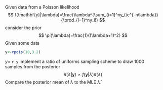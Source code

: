 Given data from a Poisson likelihood 
$$
f(\mathbf{y}|\lambda)=\frac{\lambda^{\sum_{i=1}^ny_i}e^{-n\lambda}}{\prod_{i=1}^ny_i!}
$$
consider the prior 
$$
\pi(\lambda)=\frac{1}{(\lambda+1)^2}
$$
Given some data 
```r
y<-rpois(10,3.2)
```
$y=$ `r y` implement a ratio of uniforms sampling scheme to draw 1000 samples from the posterior
$$
\pi(\lambda|\mathbf{y})\propto f(\mathbf{y}|\lambda)\pi(\lambda)
$$
Compare the posterior mean of $\lambda$ to the MLE $\hat{\lambda}$.